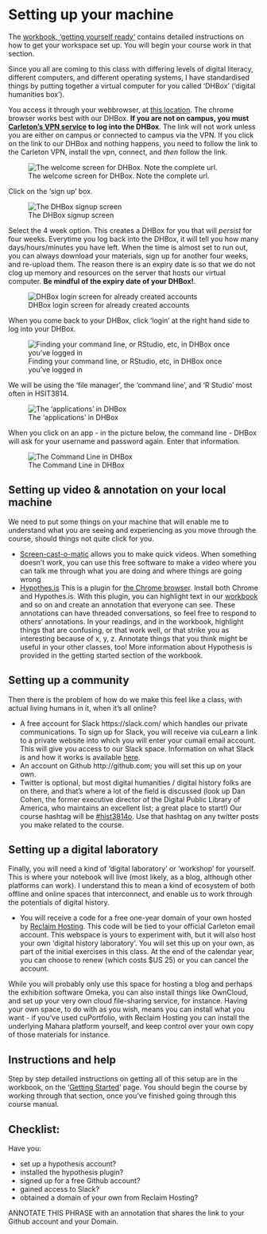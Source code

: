 # Setting up your machine

The [workbook, 'getting yourself ready'](http://workbook.craftingdigitalhistory.ca/introduction/crafting-digital-history/#getting-yourself-ready-july-4th-9th) contains detailed instructions on how to get your workspace set up. You will begin your course work in that section.

Since you all are coming to this class with differing levels of digital literacy, different computers, and different operating systems, I have standardised things by putting together a virtual computer for you called 'DHBox' ('digital humanities box'). 

You access it through your webbrowser, at [this location](http://134.117.26.132:5000/). The chrome browser works best with our DHBox. **If you are not on campus, you must [Carleton's VPN service](http://carleton.ca/its/vpn/) to log into the DHBox**. The link will not work unless you are either on campus or connected to campus via the VPN. If you click on the link to our DHBox and nothing happens, you need to follow the link to the Carleton VPN, install the vpn, connect, and _then_ follow the link.

![The welcome screen for DHBox. Note the complete url.](images/dhbox.png)

Click on the 'sign up' box.

![The DHBox signup screen](images/dhboxsignup.png)

Select the 4 week option. This creates a DHBox for you that will *persist* for four weeks. Everytime you log back into the DHBox, it will tell you how many days/hours/minutes you have left. When the time is almost set to run out, you can always download your materials, sign up for another four weeks, and re-upload them. The reason there is an expiry date is so that we do not clog up memory and resources on the server that hosts our virtual computer. **Be mindful of the expiry date of your DHBox!**. 

![DHBox login screen for already created accounts](images/dhboxlogin.png)

When you come back to your DHBox, click 'login' at the right hand side to log into your DHBox. 

![Finding your command line, or RStudio, etc, in DHBox once you've logged in](images/dhboxreturnfindapps.png)

We will be using the 'file manager', the 'command line', and 'R Studio' most often in HSIT3814.

![The 'applications' in DHBox](images/dhbox-apps.png)

When you click on an app - in the picture below, the command line - DHBox will ask for your username and password again. Enter that information.

![The Command Line in DHBox](images/dhboxcommandline.png)


## Setting up video & annotation on your local machine
We need to put some things on your machine that will enable me to understand what you are seeing and experiencing as you move through the course, should things not quite click for you.

- [Screen-cast-o-matic](http://screencast-o-matic.com/) allows you to make quick videos. When something doesn't work, you can use this free software to make a video where you can talk me through what you are doing and where things are going wrong
- [Hypothes.is](https://hypothes.is/) This is a plugin for [the Chrome browser](https://www.google.com/chrome/browser/desktop/index.html). Install both Chrome and Hypothes.is. With this plugin, you can highlight text in our [workbook](http://workbook.craftingdigitalhistory.ca) and so on and create an annotation that everyone can see. These annotations can have threaded conversations, so feel free to respond to others' annotations. In your readings, and in the workbook, highlight things that are confusing, or that work well, or that strike you as interesting because of x, y, z. Annotate things that you think might be useful in your other classes, too! More information about Hypothesis is provided in the getting started section of the workbook.

## Setting up a community
Then there is the problem of how do we make this feel like a class, with actual living humans in it, when it's all online?

- A free account for Slack https://slack.com/ which handles our private communications. To sign up for Slack, you will receive via cuLearn a link to a private website into which you will enter your cumail email account. This will give you access to our Slack space. Information on what Slack is and how it works is available [here](https://slack.com/is).
- An account on Github http://github.com; you will set this up on your own.
- Twitter is optional, but most digital humanities / digital history folks are on there, and that’s where a lot of the field is discussed (look up Dan Cohen, the former executive director of the Digital Public Library of America, who maintains an excellent list; a great place to start!) Our course hashtag will be [#hist3814o](https://twitter.com/search?q=hist3814o&src=typd). Use that hashtag on any twitter posts you make related to the course.

## Setting up a digital laboratory
Finally, you will need a kind of 'digital laboratory' or 'workshop' for yourself. This is where your notebook will live (most likely, as a blog, although other platforms can work). I understand this to mean a kind of ecosystem of both offline and online spaces that interconnect, and enable us to work through the potentials of digital history.

-  You will receive a code for a free one-year domain of your own hosted by [Reclaim Hosting](http://reclaimhosting.com). This code will be tied to your official Carleton email account. This webspace is yours to experiment with, but it will also host your own ‘digital history laboratory’. You will set this up on your own, as part of the initial exercises in this class. At the end of the calendar year, you can choose to renew (which costs $US 25) or you can cancel the account.

While you will probably only use this space for hosting a blog and perhaps the exhibition software Omeka, you can also install things like OwnCloud, and set up your very own cloud file-sharing service, for instance. Having your own space, to do with as you wish, means you can install what you want - if you've used cuPortfolio, with Reclaim Hosting you can install the underlying Mahara platform yourself, and keep control over your own copy of those materials for instance.

## Instructions and help

Step by step detailed instructions on getting all of this setup are in the workbook, on the '[Getting Started](http://workbook.craftingdigitalhistory.ca/introduction/crafting-digital-history/)' page. You should begin the course by working through that section, once you've finished going through this course manual.

## Checklist:

Have you:

- set up a hypothesis account?
- installed the hypothesis plugin?
- signed up for a free Github account?
- gained access to Slack?
- obtained a domain of your own from Reclaim Hosting?

ANNOTATE THIS PHRASE with an annotation that shares the link to your Github account and your Domain.